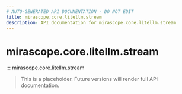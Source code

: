```yaml
---
# AUTO-GENERATED API DOCUMENTATION - DO NOT EDIT
title: mirascope.core.litellm.stream
description: API documentation for mirascope.core.litellm.stream
---
```


# mirascope.core.litellm.stream

::: mirascope.core.litellm.stream

> This is a placeholder. Future versions will render full API documentation.
